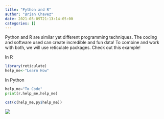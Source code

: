```yaml
---
title: "Python and R"
author: "Brian Chavez"
date: 2021-05-09T21:13:14-05:00
categories: []
---
```


Python and R are similar yet different programming techniques. The coding and software used can create incredible and fun data! To combine and work with both, we will use reticulate packages. Check out this example! 

In R
```R
library(reticulate)
help_me<-"Learn How"
```

In Python
```python
help_me="To Code"
print(r.help_me,help_me)
```

```R
cat(c(help_me,py$help_me))
```
![](/post/2021-05-09-python-and-r_files/IMG_6008.JPG)